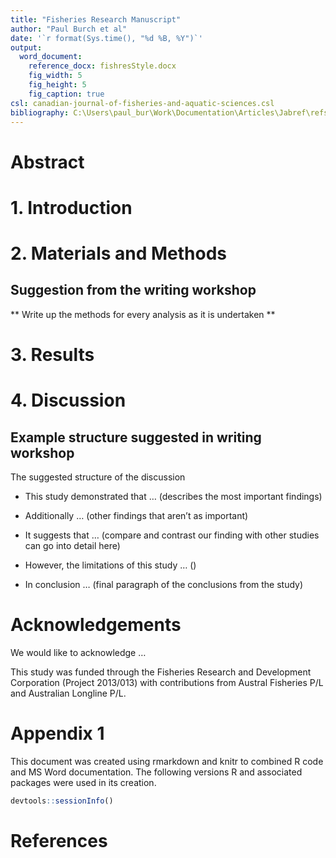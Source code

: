 ```yaml
---
title: "Fisheries Research Manuscript"
author: "Paul Burch et al"
date: '`r format(Sys.time(), "%d %B, %Y")`'
output:
  word_document:
    reference_docx: fishresStyle.docx
    fig_width: 5
    fig_height: 5
    fig_caption: true
csl: canadian-journal-of-fisheries-and-aquatic-sciences.csl
bibliography: C:\Users\paul_bur\Work\Documentation\Articles\Jabref\refs.bib
---
```


# Abstract


# 1. Introduction


# 2. Materials and Methods

## Suggestion from the writing workshop 

** Write up the methods for every analysis as it is undertaken **


# 3. Results


# 4. Discussion

## Example structure suggested in writing workshop 

The suggested structure of the discussion

* This study demonstrated that ... (describes the most important findings)

* Additionally ... (other findings that aren't as important)
    
* It suggests that ... (compare and contrast our finding with other studies can go into detail here)
    
* However, the limitations of this study ... ()
    
* In conclusion ... (final paragraph of the conclusions from the study)



# Acknowledgements

We would like to acknowledge ...

This study was funded through the Fisheries Research and Development Corporation
(Project 2013/013) with contributions from Austral Fisheries P/L and Australian Longline P/L.


# Appendix 1

This document was created using rmarkdown and knitr to combined R code and MS Word documentation. The following versions R and associated packages were used in its creation.


```r
devtools::sessionInfo()
```



# References